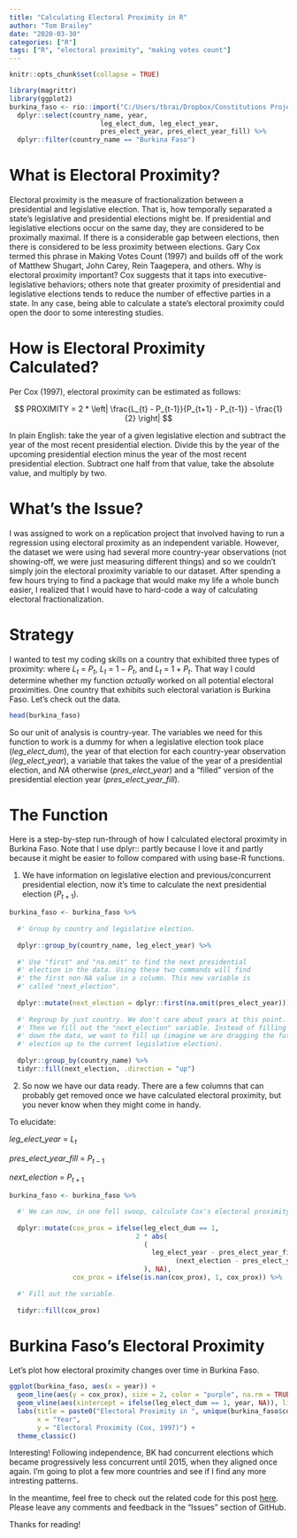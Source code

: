 ```yaml
---
title: "Calculating Electoral Proximity in R"
author: "Tom Brailey"
date: "2020-03-30"
categories: ["R"]
tags: ["R", "electoral proximity", "making votes count"]
---
```


```r
knitr::opts_chunk$set(collapse = TRUE)

library(magrittr)
library(ggplot2)
burkina_faso <- rio::import("C:/Users/tbrai/Dropbox/Constitutions Project/Data/Election Data/Cleaned Data/cp_af_full.csv") %>%
  dplyr::select(country_name, year, 
                       leg_elect_dum, leg_elect_year, 
                       pres_elect_year, pres_elect_year_fill) %>% 
  dplyr::filter(country_name == "Burkina Faso")
```

# What is Electoral Proximity?

Electoral proximity is the measure of fractionalization between a presidential and legislative election. That is, how temporally separated a state's legislative and presidential elections might be. If presidential and legislative elections occur on the same day, they are considered to be proximally maximal. If there is a considerable gap between elections, then there is considered to be less proximity between elections. Gary Cox termed this phrase in Making Votes Count (1997) and builds off of the work of Matthew Shugart, John Carey, Rein Taagepera, and others. Why is electoral proximity important? Cox suggests that it taps into executive-legislative behaviors; others note that greater proximity of presidential and legislative elections tends to reduce the number of effective parties in a state. In any case, being able to calculate a state's electoral proximity could open the door to some interesting studies.

# How is Electoral Proximity Calculated? 

Per Cox (1997), electoral proximity can be estimated as follows: 

$$ PROXIMITY = 2 * \left| \frac{L_{t} - P_{t-1}}{P_{t+1} - P_{t-1}} - \frac{1}{2} \right|  $$

In plain English: take the year of a given legislative election and subtract the year of the most recent presidential election. Divide this by the year of the upcoming presidential election minus the year of the most recent presidential election. Subtract one half from that value, take the absolute value, and multiply by two. 

# What's the Issue? 

I was assigned to work on a replication project that involved having to run a regression using electoral proximity as an independent variable. However, the dataset we were using had several more country-year observations (not showing-off, we were just measuring different things) and so we couldn't simply join the electoral proximity variable to our dataset. After spending a few hours trying to find a package that would make my life a whole bunch easier, I realized that I would have to hard-code a way of calculating electoral fractionalization. 

# Strategy

I wanted to test my coding skills on a country that exhibited three types of proximity: where $L_t$ = $P_t$, $L_t$ = $1-P_t$, and $L_t$ = $1+P_t$. That way I could determine whether my function $\textit{actually}$ worked on all potential electoral proximities. One country that exhibits such electoral variation is Burkina Faso. Let's check out the data. 

```r
head(burkina_faso)
```

So our unit of analysis is country-year. The variables we need for this function to work is a dummy for when a legislative election took place ($\textit{leg_elect_dum}$), the year of that election for each country-year observation ($\textit{leg_elect_year}$), a variable that takes the value of the year of a presidential election, and $NA$ otherwise ($\textit{pres_elect_year}$) and a "filled" version of the presidential election year ($\textit{pres_elect_year_fill}$). 

# The Function

Here is a step-by-step run-through of how I calculated electoral proximity in Burkina Faso. Note that I use dplyr:: partly because I love it and partly because it might be easier to follow compared with using base-R functions. 

1. We have information on legislative election and previous/concurrent presidential election, now it's time to calculate the next presidential election ($P_{t+1}$).  
```r
burkina_faso <- burkina_faso %>% 
  
  #' Group by country and legislative election. 
  
  dplyr::group_by(country_name, leg_elect_year) %>%
  
  #' Use "first" and "na.omit" to find the next presidential
  #' election in the data. Using these two commands will find 
  #' the first non-NA value in a column. This new variable is 
  #' called "next_election".
  
  dplyr::mutate(next_election = dplyr::first(na.omit(pres_elect_year))) %>% 
  
  #' Regroup by just country. We don't care about years at this point.
  #' Then we fill out the "next_election" variable. Instead of filling 
  #' down the data, we want to fill up (imagine we are dragging the future
  #' election up to the current legislative election). 
  
  dplyr::group_by(country_name) %>% 
  tidyr::fill(next_election, .direction = "up")
```

2. So now we have our data ready. There are a few columns that can probably get removed once we have calculated electoral proximity, but you never know when they might come in handy. 

To elucidate: 

$\textit{leg_elect_year}$ = $L_t$

$\textit{pres_elect_year_fill}$ = $P_{t-1}$

$\textit{next_election}$ = $P_{t+1}$

```r
burkina_faso <- burkina_faso %>% 

  #' We can now, in one fell swoop, calculate Cox's electoral proximity. 
  
  dplyr::mutate(cox_prox = ifelse(leg_elect_dum == 1,  
                                2 * abs(
                                  (
                                    leg_elect_year - pres_elect_year_fill) /
                                          (next_election - pres_elect_year_fill) - (1/2)
                                  ), NA),
                cox_prox = ifelse(is.nan(cox_prox), 1, cox_prox)) %>% 
  
  #' Fill out the variable.
  
  tidyr::fill(cox_prox)
```

# Burkina Faso's Electoral Proximity

Let's plot how electoral proximity changes over time in Burkina Faso.
```r
ggplot(burkina_faso, aes(x = year)) + 
  geom_line(aes(y = cox_prox), size = 2, color = "purple", na.rm = TRUE) +
  geom_vline(aes(xintercept = ifelse(leg_elect_dum == 1, year, NA)), linetype = "dotted", na.rm=TRUE) +
  labs(title = paste0("Electoral Proximity in ", unique(burkina_faso$country_name)),
       x = "Year", 
       y = "Electoral Proximity (Cox, 1997)") +
  theme_classic()
```

Interesting! Following independence, BK had concurrent elections which became progressively less concurrent until 2015, when they aligned once again. I'm going to plot a few more countries and see if I find any more intresting patterns. 

In the meantime, feel free to check out the related code for this post [here](https://github.com/tjbrailey/Functions). Please leave any comments and feedback in the "Issues" section of GitHub. 

Thanks for reading! 






